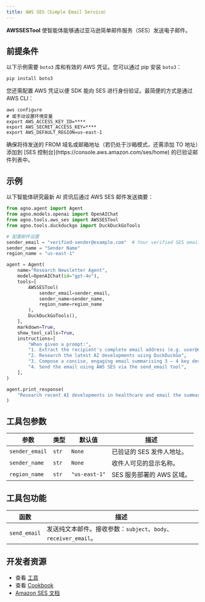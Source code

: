 ```yaml
---
title: AWS SES（Simple Email Service）
---
```

**AWSSESTool** 使智能体能够通过亚马逊简单邮件服务（SES）发送电子邮件。

## 前提条件

以下示例需要 `boto3` 库和有效的 AWS 凭证。您可以通过 pip 安装 `boto3`：

```shell
pip install boto3
```

您还需配置 AWS 凭证以便 SDK 能向 SES 进行身份验证。最简便的方式是通过 AWS CLI：

```shell
aws configure
# 或手动设置环境变量
export AWS_ACCESS_KEY_ID=****
export AWS_SECRET_ACCESS_KEY=****
export AWS_DEFAULT_REGION=us-east-1
```

<Note>
  确保将待发送的 FROM 域名或邮箱地址（若仍处于沙箱模式，还需添加 TO 地址）添加到 [SES 控制台](https://console.aws.amazon.com/ses/home) 的已验证邮件列表中。
</Note>

## 示例

以下智能体研究最新 AI 资讯后通过 AWS SES 邮件发送摘要：

```python aws_ses_tools.py
from agno.agent import Agent
from agno.models.openai import OpenAIChat
from agno.tools.aws_ses import AWSSESTool
from agno.tools.duckduckgo import DuckDuckGoTools

# 配置邮件设置
sender_email = "verified-sender@example.com"  # Your verified SES email
sender_name = "Sender Name"
region_name = "us-east-1"

agent = Agent(
    name="Research Newsletter Agent",
    model=OpenAIChat(id="gpt-4o"),
    tools=[
        AWSSESTool(
            sender_email=sender_email,
            sender_name=sender_name,
            region_name=region_name
        ),
        DuckDuckGoTools(),
    ],
    markdown=True,
    show_tool_calls=True,
    instructions=[
        "When given a prompt:",
        "1. Extract the recipient's complete email address (e.g. user@domain.com)",
        "2. Research the latest AI developments using DuckDuckGo",
        "3. Compose a concise, engaging email summarising 3 – 4 key developments",
        "4. Send the email using AWS SES via the send_email tool",
    ],
)

agent.print_response(
    "Research recent AI developments in healthcare and email the summary to johndoe@example.com"
)
```

## 工具包参数

| 参数          | 类型   | 默认值         | 描述                              |
| ------------- | ------ | ------------- | --------------------------------- |
| `sender_email` | `str` | `None`        | 已验证的 SES 发件人地址。         |
| `sender_name`  | `str` | `None`        | 收件人可见的显示名称。            |
| `region_name`  | `str` | `"us-east-1"` | SES 服务部署的 AWS 区域。         |

## 工具包功能

| 函数         | 描述                                                                          |
| ------------ | ---------------------------------------------------------------------------- |
| `send_email` | 发送纯文本邮件。接收参数：`subject`、`body`、`receiver_email`。 |

## 开发者资源

- 查看 [工具](https://github.com/agno-agi/agno/blob/main/libs/agno/agno/tools/aws_ses.py)
- 查看 [Cookbook](https://github.com/agno-agi/agno/blob/main/cookbook/tools/aws_ses_tools.py)
- [Amazon SES 文档](https://docs.aws.amazon.com/ses/latest/dg/)